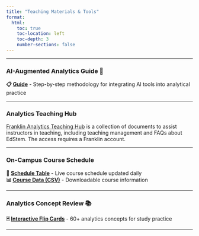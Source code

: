 ```yaml
---
title: "Teaching Materials & Tools"
format:
  html:
    toc: true
    toc-location: left
    toc-depth: 3
    number-sections: false
---
```


***

### AI-Augmented Analytics Guide 🤖

**📋 [Guide](teach/ai-workflow/)** - Step-by-step methodology for integrating AI tools into analytical practice

***

### Analytics Teaching Hub

[Franklin Analytics Teaching Hub](https://franklinu-my.sharepoint.com/:o:/g/personal/jiang_li2_franklin_edu/EtAx9PJlPq5BgCQ5XtIBV68BFMXf8d5VGp7r8wUbh9NGfA?e=dDlnJK) is a collection of documents to assist instructors in teaching, including teaching management and FAQs about EdStem. The access requires a Franklin account.

***

### On-Campus Course Schedule

**📅 [Schedule Table](teach/course-schedule.html)** - Live course schedule updated daily  
**📊 [Course Data (CSV)](teach/franklin-course-scraper/data/franklin_courses.csv)** - Downloadable course information

***

### Analytics Concept Review 📚

**🃏 [Interactive Flip Cards](teach/analytics_review/flashcards.html)** - 60+ analytics concepts for study practice

***
